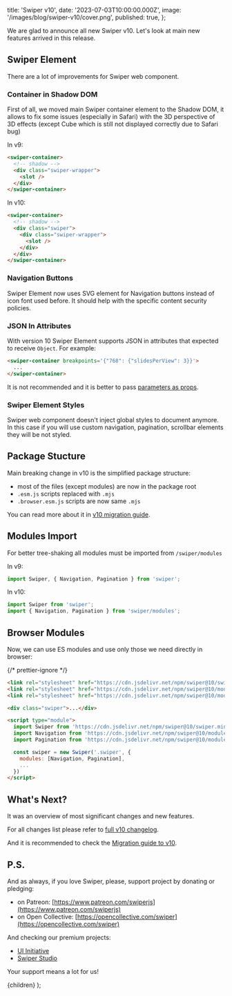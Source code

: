 
  title: 'Swiper v10',
  date: '2023-07-03T10:00:00.000Z',
  image: '/images/blog/swiper-v10/cover.png',
  published: true,
};

We are glad to announce all new Swiper v10. Let's look at main new features arrived in this release.

## Swiper Element

There are a lot of improvements for Swiper web component.

### Container in Shadow DOM

First of all, we moved main Swiper container element to the Shadow DOM, it allows to fix some issues (especially in Safari) with the 3D perspective of 3D effects (except Cube which is still not displayed correctly due to Safari bug)

In v9:

```html
<swiper-container>
  <!-- shadow -->
  <div class="swiper-wrapper">
    <slot />
  </div>
</swiper-container>
```

In v10:

```html
<swiper-container>
  <!-- shadow -->
  <div class="swiper">
    <div class="swiper-wrapper">
      <slot />
    </div>
  </div>
</swiper-container>
```

### Navigation Buttons

Swiper Element now uses SVG element for Navigation buttons instead of icon font used before. It should help with the specific content security policies.

### JSON In Attributes

With version 10 Swiper Element supports JSON in attributes that expected to receive `Object`. For example:

```html
<swiper-container breakpoints='{"768": {"slidesPerView": 3}}'>
  ...
</swiper-container>
```

It is not recommended and it is better to pass [parameters as props](/element#parameters-as-props).

### Swiper Element Styles

Swiper web component doesn't inject global styles to document anymore. In this case if you will use custom navigation, pagination, scrollbar elements they will be not styled.

## Package Stucture

Main breaking change in v10 is the simplified package structure:

- most of the files (except modules) are now in the package root
- `.esm.js` scripts replaced with `.mjs`
- `.browser.esm.js` scripts are now same `.mjs`

You can read more about it in [v10 migration guide](/migration-guide-v10#package-structure).

## Modules Import

For better tree-shaking all modules must be imported from `/swiper/modules`

In v9:

```js
import Swiper, { Navigation, Pagination } from 'swiper';
```

In v10:

```js
import Swiper from 'swiper';
import { Navigation, Pagination } from 'swiper/modules';
```

## Browser Modules

Now, we can use ES modules and use only those we need directly in browser:

{/* prettier-ignore */}
```html
<link rel="stylesheet" href="https://cdn.jsdelivr.net/npm/swiper@10/swiper.min.css" />
<link rel="stylesheet" href="https://cdn.jsdelivr.net/npm/swiper@10/modules/navigation.min.css" />
<link rel="stylesheet" href="https://cdn.jsdelivr.net/npm/swiper@10/modules/pagination.min.css" />

<div class="swiper">...</div>

<script type="module">
  import Swiper from 'https://cdn.jsdelivr.net/npm/swiper@10/swiper.min.mjs'
  import Navigation from 'https://cdn.jsdelivr.net/npm/swiper@10/modules/navigation.min.mjs'
  import Pagination from 'https://cdn.jsdelivr.net/npm/swiper@10/modules/pagination.min.mjs'

  const swiper = new Swiper('.swiper', {
    modules: [Navigation, Pagination],
    ...
  })
</script>
```

## What's Next?

It was an overview of most significant changes and new features.

For all changes list please refer to [full v10 changelog](/changelog).

And it is recommended to check the [Migration guide to v10](/migration-guide-v10).

## P.S.

And as always, if you love Swiper, please, support project by donating or pledging:

- on Patreon: [https://www.patreon.com/swiperjs](https://www.patreon.com/swiperjs)
- on Open Collective: [https://opencollective.com/swiper](https://opencollective.com/swiper)

And checking our premium projects:

- [UI Initiative](https://uiinitiative.com)
- [Swiper Studio](https://studio.swiperjs.com)

Your support means a lot for us!

  <PostLayout meta={meta}>{children}</PostLayout>
);

